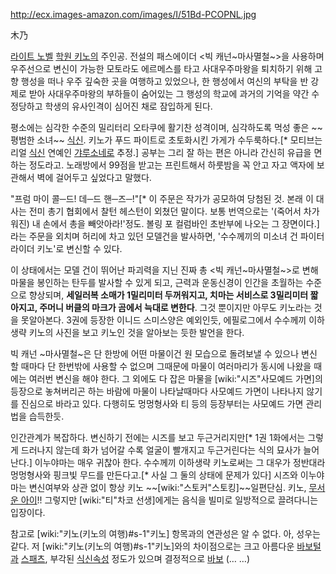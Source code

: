 http://ecx.images-amazon.com/images/I/51Bd-PCOPNL.jpg

木乃

[[라이트 노벨]] [[학원 키노]]의 주인공. 전설의 패스에이더 <빅 캐넌~마사멸철~>을 사용하며 우주선으로 변신이 가능한 모토라도 에르메스를 타고 사대우주마왕을 퇴치하기 위해 고향 행성을 떠나 우주 깊숙한 곳을 여행하고 있었으나, 한 행성에서 여신의 부탁을 반 강제로 받아 사대우주마왕의 부하들이 숨어있는 그 행성의 학교에 과거의 기억을 약간 수정당하고 학생의 유사인격이 심어진 채로 잠입하게 된다.

평소에는 심각한 수준의 밀리터리 오타쿠에 활기찬 성격이며, 심각하도록 먹성 좋은 ~~평범한 소녀~~ [[식신]]. 키노가 푸드 파이트로 초토화시킨 가게가 수두룩하다.[* 모티브는 리얼 [[식신]] 연예인 [[갸루소네]]로 추정.] 공부는 그리 잘 하는 편은 아니라 간신히 유급을 면하는 정도라고. 노래방에서 99점을 받고는 프린트해서 하룻밤을 꼭 안고 자고 액자에 보관해서 벽에 걸어두고 싶었다고 말했다.

"프럼 마이 콜─드! 데─드 핸─즈─!"[* 이 주문은 작가가 공모하여 당첨된 것. 본래 이 대사는 전미 총기 협회에서 찰턴 헤스턴이 외쳤던 말이다. 보통 번역으로는 '(죽어서 차가워진) 내 손에서 총을 빼앗아라!'정도. 볼링 포 컬럼바인 초반부에 나오는 그 장면이다.]라는 주문을 외치며 허리에 차고 있던 모델건을 발사하면, '수수께끼의 미소녀 건 파이터 라이더 키노'로 변신할 수 있다.

이 상태에서는 모델 건이 뛰어난 파괴력을 지닌 진짜 총 <빅 캐넌~마사멸철~>로 변해 마물을 봉인하는 탄두를 발사할 수 있게 되고, 근력과 운동신경이 인간을 초월하는 수준으로 향상되며, '''세일러복 소매가 1밀리미터 두꺼워지고, 치마는 서비스로 3밀리미터 짧아지고, 주머니 버클의 마크가 곰에서 늑대로 변한다'''. 그것 뿐이지만 아무도 키노라는 것을 못알아본다. 3권에 등장한 이니드 스미스양은 예외인듯, 에필로그에서 수수께끼 이하생략 키노의 사진을 보고 키노인 것을 알아보는 듯한 발언을 한다.

빅 캐넌 ~마사멸철~은 단 한방에 어떤 마물이건 원 모습으로 돌려보낼 수 있으나 변신 할 때마다 단 한번밖에 사용할 수 없으며 그때문에 마물이 여러마리가 동시에 나왔을 때에는 여러번 변신을 해야 한다. 그 외에도 다 잡은 마물을 [wiki:"시즈"사모예드 가면]의 등장으로 놓쳐버리곤 하는 바람에 마물이 나타날때마다 사모예드 가면이 나타나지 않기를 진심으로 바라고 있다. 다행히도 멍멍형사와 티 등의 등장부터는 사모예드 가면 관리법을 습득한듯.

인간관계가 복잡하다. 변신하기 전에는 시즈를 보고 두근거리지만[* 1권 1화에서는 그렇게 드러나지 않는데 화가 넘어갈 수록 얼굴이 빨개지고 두근거린다는 식의 묘사가 늘어난다.] 이누야마는 매우 귀찮아 한다. 수수께끼 이하생략 키노로써는 그 대우가 정반대라 멍멍형사와 핑크빛 무드를 만든다고.[* 사실 그 둘의 상태에 문제가 있다] 시즈와 이누야마는 변신여부와 상관 없이 항상 키노 ~~[wiki:"스토커"스토킹]~~일편단심. 키노, [[무서운 아이]]!! 그렇지만 [wiki:"티"차코 선생]에게는 음식을 빌미로 일방적으로 끌려다니는 입장이다.

참고로 [wiki:"키노(키노의 여행)#s-1"키노] 항목과의 연관성은 알 수 없다. 아, 성우는 같다. 저 [wiki:"키노(키노의 여행)#s-1"키노]와의 차이점으로는 크고 아름다운 [[바보털]]과 [[스패츠]], 부각된 [[식신]]속성 정도가 있으며 결정적으로 [[바보]] (… …)
